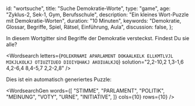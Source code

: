 
  id: "wortsuche",
  title: "Suche Demokratie-Worte",
  type: "game",
  age: "Zyklus-2, Sek-1, Gym, Berufsschule",
  description: "Ein kleines Wort-Puzzle mit Demokratie-Worten",
  duration: "10 Minuten",
  keywords: "Demokratie, Glossar, Begriffe, Spiel, Rätsel, Einführung, Aula",
  discussion: false,
};

In diesem Wortgitter sind Begriffe der Demokratie versteckst. Findest Du sie alle?

<Wordsearch
  letters={`
POLEKRNAMI
APARLAMENT
DOKAALKELK
ELLKMTLVJL
MIKJLKOLKJ
OTIUZTIUEO
DIOIYQHAKJ
AKOIUALKJQ
`}
  solution="2,2-10,2 1,3-1,6 4,2-6,4 8,4-5,7 2,2-2,8"
/>

Dies ist ein automatisch generiertes Puzzle:

<WordsearchGen
  words={[
    "STIMME",
    "PARLAMENT",
    "POLITIK",
    "MEINUNG",
    "VOTY",
    "URNE",
    "INITIATIVE",
  ]}
  cols={10}
  rows={10}
/>

